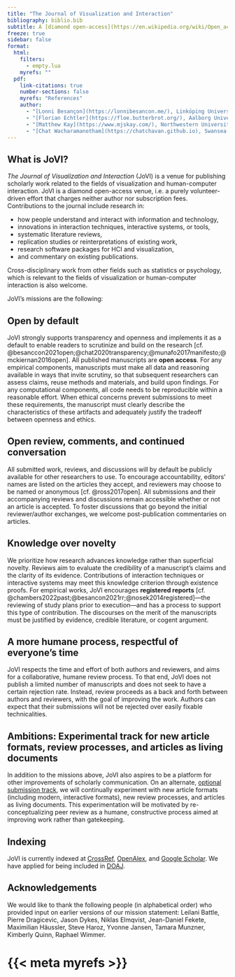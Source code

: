 ```yaml
---
title: "The Journal of Visualization and Interaction"
bibliography: biblio.bib
subtitle: A [diamond open-access](https://en.wikipedia.org/wiki/Open_access#Diamond/platinum_OA) journal for the [InfoVis](http://ieeevis.org/) and [HCI](https://chi.acm.org/) communities.
freeze: true
sidebar: false
format:
  html:
    filters:
      - empty.lua
    myrefs: ""
  pdf:
    link-citations: true
    number-sections: false
    myrefs: "References"
    author:
      - "[Lonni Besançon](https://lonnibesancon.me/), Linköping University"
      - "[Florian Echtler](https://floe.butterbrot.org/), Aalborg University"
      - "[Matthew Kay](https://www.mjskay.com/), Northwestern University"
      - "[Chat Wacharamanotham](https://chatchavan.github.io), Swansea University"
---
```


## What is JoVI?

_The Journal of Visualization and Interaction_ (JoVI) is a venue for publishing scholarly work related to the fields of visualization and human-computer interaction. JoVI is a diamond open-access venue, i.e. a purely volunteer-driven effort that charges neither author nor subscription fees. Contributions to the journal include research in: 

* how people understand and interact with information and technology, 
* innovations in interaction techniques, interactive systems, or tools,
* systematic literature reviews, 
* replication studies or reinterpretations of existing work,
* research software packages for HCI and visualization,
* and commentary on existing publications. 

Cross-disciplinary work from other fields such as statistics or psychology, which is relevant to the fields of visualization or human-computer interaction is also welcome. 

JoVI’s missions are the following:


## Open by default {#open}

JoVI strongly supports transparency and openness and implements it as a default to enable readers to scrutinize and build on the research [cf. @besanccon2021open;@chat2020transparency;@munafo2017manifesto;@mckiernan2016open]. All published manuscripts are **open access**. 
For any empirical components, manuscripts must make all data and reasoning available in ways that invite scrutiny, so that subsequent researchers can assess claims, reuse methods and materials, and build upon findings.
For any computational components, all code needs to be reproducible within a reasonable effort. When ethical concerns prevent submissions to meet these requirements, the manuscript must clearly describe the characteristics of these artifacts and adequately justify the tradeoff between openness and ethics.


## Open review, comments, and continued conversation {#open-review}

All submitted work, reviews, and discussions will by default be publicly available for other researchers to use. To encourage accountability, editors’ names are listed on the articles they accept, and reviewers may choose to be named or anonymous [cf. @ross2017open]. All submissions and their accompanying reviews and discussions remain accessible whether or not an article is accepted. To foster discussions that go beyond the initial reviewer/author exchanges, we welcome post-publication commentaries on articles. 


## Knowledge over novelty {#knowledge}

We prioritize how research advances knowledge rather than superficial novelty. Reviews aim to evaluate the credibility of a manuscript’s claims and the clarity of its evidence. Contributions of interaction techniques or interactive systems may meet this knowledge criterion through existence proofs. For empirical works, JoVI encourages **registered reports** [cf. @chambers2022past;@besancon2021rr;@nosek2014registered]—the reviewing of study plans prior to execution—and has a process to support this type of contribution. The discourses on the merit of the manuscripts must be justified by evidence, credible literature, or cogent argument. 


## A more humane process, respectful of everyone's time {#humane}

JoVI respects the time and effort of both authors and reviewers, and aims for a collaborative, humane review process. To that end, JoVI does not publish a limited number of manuscripts and does not seek to have a certain rejection rate. Instead, review proceeds as a back and forth between authors and reviewers, with the goal of improving the work. Authors can expect that their submissions will not be rejected over easily fixable technicalities.


## Ambitions: Experimental track for new article formats, review processes, and articles as living documents {#ambitions}

In addition to the missions above, JoVI also aspires to be a platform for other improvements of scholarly communication. On an alternate, [optional submission track](submit.qmd#experimental), we will continually experiment with new article formats (including modern, interactive formats), new review processes, and articles as living documents. This experimentation will be motivated by re-conceptualizing peer review as a humane, constructive process aimed at improving work rather than gatekeeping.

## Indexing

JoVI is currently indexed at [CrossRef](https://search.crossref.org/?from_ui=yes&q=10.54337%2Fjovi.v1i1.7782),  [OpenAlex](https://openalex.org/sources/s4387289589), and [Google Scholar](https://scholar.google.de/citations?view_op=view_citation&hl=en&sortby=pubdate&citation_for_view=sZssYagAAAAJ:1yQoGdGgb4wC). We have applied for being included in [DOAJ](https://doaj.org/).

## Acknowledgements {#acks}

We would like to thank the following people (in alphabetical order) who provided input on earlier versions of our mission statement:
Leilani Battle,
Pierre Dragicevic,
Jason Dykes,
Niklas Elmqvist,
Jean-Daniel Fekete,
Maximilian Häussler,
Steve Haroz,
Yvonne Jansen,
Tamara Munzner,
Kimberly Quinn,
Raphael Wimmer.

# {{< meta myrefs >}}

::: {#refs}
:::

